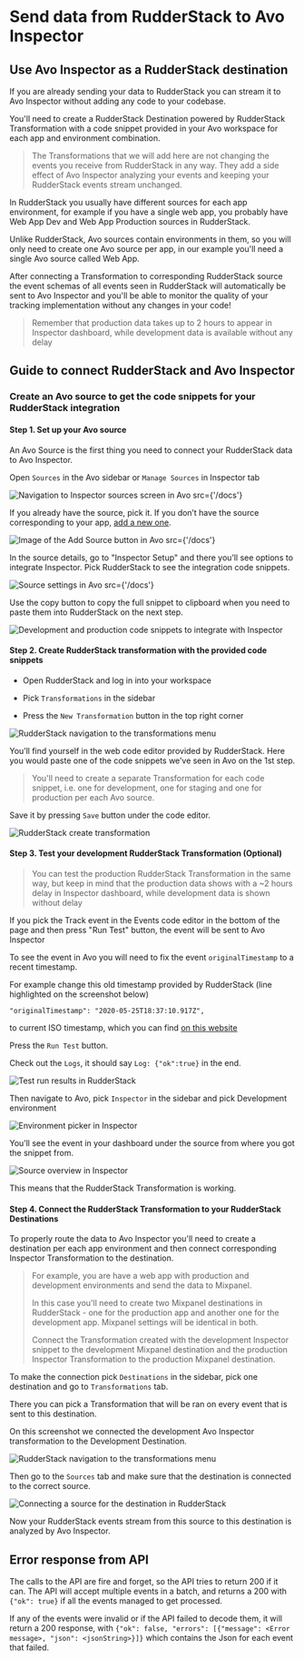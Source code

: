 # Send data from RudderStack to Avo Inspector

## Use Avo Inspector as a RudderStack destination

If you are already sending your data to RudderStack you can stream it to Avo Inspector without adding any code to your codebase.

You'll need to create a RudderStack Destination powered by RudderStack Transformation with a code snippet provided in your Avo workspace for each app and environment combination.

> The Transformations that we will add here are not changing the events you receive from RudderStack in any way.
> They add a side effect of Avo Inspector analyzing your events and keeping your RudderStack events stream unchanged.

In RudderStack you usually have different sources for each app environment, for example if you have a single web app, you probably have Web App Dev and Web App Production sources in RudderStack.

Unlike RudderStack, Avo sources contain environments in them, so you will only need to create one Avo source per app, in our example you'll need a single Avo source called Web App.

After connecting a Transformation to corresponding RudderStack source the event schemas of all events seen in RudderStack will automatically be sent to Avo Inspector and you'll be able to monitor the quality of your tracking implementation without any changes in your code!

> Remember that production data takes up to 2 hours to appear in Inspector dashboard, while development data is available without any delay

## Guide to connect RudderStack and Avo Inspector

### Create an Avo source to get the code snippets for your RudderStack integration

#### Step 1. Set up your Avo source

An Avo Source is the first thing you need to connect your RudderStack data to Avo Inspector.

Open `Sources` in the Avo sidebar or `Manage Sources` in Inspector tab

![Navigation to Inspector sources screen in Avo](/images/workspace/nav-inspector-sources-highlighted.png)
src={'/docs'}

If you already have the source, pick it. If you don’t have the source corresponding to your app, [add a new one](/inspector/inspector-overview#configuring-sources).

![Image of the Add Source button in Avo](/images/add-source.png)
src={'/docs'}

In the source details, go to "Inspector Setup" and there you’ll see options to integrate Inspector. Pick RudderStack to see the integration code snippets.

![Source settings in Avo](/images/guide-rudder-to-inspector/source-setup.png)
src={'/docs'}

Use the copy button to copy the full snippet to clipboard when you need to paste them into RudderStack on the next step.

![Development and production code snippets to integrate with Inspector](/images/guide-segment-to-inspector/code-snippets.png)

#### Step 2. Create RudderStack transformation with the provided code snippets

- Open RudderStack and log in into your workspace

- Pick `Transformations` in the sidebar

- Press the `New Transformation` button in the top right corner

![RudderStack navigation to the transformations menu](/images/guide-rudder-to-inspector/rudder-transformations-menu.png)

You’ll find yourself in the web code editor provided by RudderStack.
Here you would paste one of the code snippets we’ve seen in Avo on the 1st step.

> You'll need to create a separate Transformation for each code snippet, i.e. one for development, one for staging and one for production per each Avo source.

Save it by pressing `Save` button under the code editor.

![RudderStack create transformation](/images/guide-rudder-to-inspector/create-transformation.png)

#### Step 3. Test your development RudderStack Transformation (Optional)

> You can test the production RudderStack Transformation in the same way, but keep in mind that the production data shows with a ~2 hours delay in Inspector dashboard, while development data is shown without delay

If you pick the Track event in the Events code editor in the bottom of the page and then press "Run Test" button, the event will be sent to Avo Inspector

To see the event in Avo you will need to fix the event `originalTimestamp` to a recent timestamp.

For example change this old timestamp provided by RudderStack (line highlighted on the screenshot below)

```
"originalTimestamp": "2020-05-25T18:37:10.917Z",

```

to current ISO timestamp, which you can find [on this website](https://greenwichmeantime.com/articles/clocks/iso/)

Press the `Run Test` button.

Check out the `Logs`, it should say `Log: {"ok":true}` in the end.

![Test run results in RudderStack](/images/guide-rudder-to-inspector/rudderstack-transformation-test.png)

Then navigate to Avo, pick `Inspector` in the sidebar and pick Development environment

![Environment picker in Inspector](/images/guide-segment-to-inspector/inspector-development-env.png)

You’ll see the event in your dashboard under the source from where you got the snippet from.

![Source overview in Inspector](/images/guide-segment-to-inspector/source-in-inspector.png)

This means that the RudderStack Transformation is working.

#### Step 4. Connect the RudderStack Transformation to your RudderStack Destinations

To properly route the data to Avo Inspector you'll need to create a destination per each app environment and then connect corresponding Inspector Transformation to the destination.

> For example, you are have a web app with production and development environments and send the data to Mixpanel.
>
> In this case you'll need to create two Mixpanel destinations in RudderStack - one for the production app and another one for the development app. Mixpanel settings will be identical in both.
>
> Connect the Transformation created with the development Inspector snippet to the development Mixpanel destination and the production Inspector Transformation to the production Mixpanel destination.

To make the connection pick `Destinations` in the sidebar, pick one destination and go to `Transformations` tab.

There you can pick a Transformation that will be ran on every event that is sent to this destination.

On this screenshot we connected the development Avo Inspector transformation to the Development Destination.

![RudderStack navigation to the transformations menu](/images/guide-rudder-to-inspector/rudder-destinations-menu.png)

Then go to the `Sources` tab and make sure that the destination is connected to the correct source.

![Connecting a source for the destination in RudderStack](/images/guide-rudder-to-inspector/rudder-destination-sources.png)

Now your RudderStack events stream from this source to this destination is analyzed by Avo Inspector.

## Error response from API

The calls to the API are fire and forget, so the API tries to return 200 if it can.
The API will accept multiple events in a batch, and returns a 200 with `{"ok": true}` if all the events managed to get processed.

If any of the events were invalid or if the API failed to decode them, it will return a 200 response, with
`{"ok": false, "errors": [{"message": <Error message>, "json": <jsonString>}]}` which contains the Json for each event that failed.

